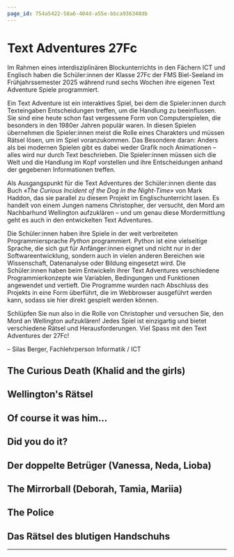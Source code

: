 ```yaml
---
page_id: 754a5422-58a6-404d-a55e-bbca936348db
---
```



# Text Adventures 27Fc
Im Rahmen eines interdisziplinären Blockunterrichts in den Fächern ICT und Englisch haben die Schüler:innen der Klasse 27Fc der FMS Biel-Seeland im Frühjahrssemester 2025 während rund sechs Wochen ihre eigenen Text Adventure Spiele programmiert. 

Ein Text Adventure ist ein interaktives Spiel, bei dem die Spieler:innen durch Texteingaben Entscheidungen treffen, um die Handlung zu beeinflussen. Sie sind eine heute schon fast vergessene Form von Computerspielen, die besonders in den 1980er Jahren populär waren. In diesen Spielen übernehmen die Spieler:innen meist die Rolle eines Charakters und müssen Rätsel lösen, um im Spiel voranzukommen. Das Besondere daran: Anders als bei modernen Spielen gibt es dabei weder Grafik noch Animationen – alles wird nur durch Text beschrieben. Die Spieler:innen müssen sich die Welt und die Handlung im Kopf vorstellen und ihre Entscheidungen anhand der gegebenen Informationen treffen.

Als Ausgangspunkt für die Text Adventures der Schüler:innen diente das Buch _«The Curious Incident of the Dog in the Night-Time»_ von Mark Haddon, das sie parallel zu diesem Projekt im Englischunterricht lasen. Es handelt von einem Jungen namens Christopher, der versucht, den Mord am Nachbarhund Wellington aufzuklären – und um genau diese Mordermittlung geht es auch in den entwickelten Text Adventures.

Die Schüler:innen haben ihre Spiele in der weit verbreiteten Programmiersprache _Python_ programmiert. Python ist eine vielseitige Sprache, die sich gut für Anfänger:innen eignet und nicht nur in der Softwareentwicklung, sondern auch in vielen anderen Bereichen wie Wissenschaft, Datenanalyse oder Bildung eingesetzt wird. Die Schüler:innen haben beim Entwickeln ihrer Text Adventures verschiedene Programmierkonzepte wie Variablen, Bedingungen und Funktionen angewendet und vertieft. Die Programme wurden nach Abschluss des Projekts in eine Form überführt, die im Webbrowser ausgeführt werden kann, sodass sie hier direkt gespielt werden können.

Schlüpfen Sie nun also in die Rolle von Christopher und versuchen Sie, den Mord an Wellington aufzuklären! Jedes Spiel ist einzigartig und bietet verschiedene Rätsel und Herausforderungen. Viel Spass mit den Text Adventures der 27Fc!

<div style={{width: '100%', textAlign: 'right', paddingBottom: '2em'}}>– Silas Berger, Fachlehrperson Informatik / ICT</div>

## The Curious Death (Khalid and the girls)
<Game run={TheCuriousDeath.run} />

## Wellington's Rätsel
<Game run={WellingtonsRaetsel.run} />

## Of course it was him...
<Game run={OfCourseItWasHim.run} />

## Did you do it?
<Game run={DidYouDoIt.run} />

## Der doppelte Betrüger (Vanessa, Neda, Lioba)
<Game run={DerDoppelteBetrueger.run} />

## The Mirrorball (Deborah, Tamia, Mariia)
<Game run={TheMirrorball.run} />

## The Police
<Game run={ThePolice.run} />

## Das Rätsel des blutigen Handschuhs
<Game run={DasRaetselDesBlutigenHandschuhs.run} />

---